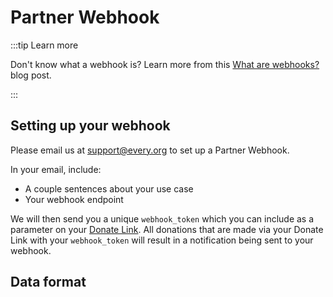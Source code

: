 
# Partner Webhook

:::tip Learn more

Don't know what a webhook is? Learn more from this
[What are webhooks?](https://zapier.com/blog/what-are-webhooks/) blog post.

:::

## Setting up your webhook

Please email us at [support@every.org](mailto:support@every.org) to set up a
Partner Webhook.

In your email, include:

- A couple sentences about your use case
- Your webhook endpoint

We will then send you a unique `webhook_token` which you can include as a
parameter on your [Donate Link](../donate-link.md). All donations that are made
via your Donate Link with your `webhook_token` will result in a notification
being sent to your webhook.

## Data format

<RequestFormat />
